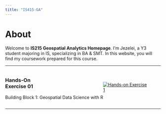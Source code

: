 ```yaml
---
title: "IS415-GA"
---
```


# About

Welcome to **IS215 Geospatial Analytics Homepage**. I'm Jezelei, a Y3 student majoring in IS, specializing in BA & SMT. In this website, you will find my coursework prepared for this course.

<hr/>

::: {style="display:flex; align-items:center;"}
<div>

<h3 style="width:100;" >Hands-On Exercise 01</h3>

<p>Building Block 1: Geospatial Data Science with R</p>

</div>

<div>

`<a href="`{=html}https://is415-ga-jezelei.netlify.app/hands-on_exercise/hands-on_ex01/hands-on_ex01`">`{=html}

<img src="headerImages/Hands-on_Ex01_Header.png" alt="Hands-on Exercise 1" style="max-width:95%; height:auto; display: block; margin-left:0;"/>

</a>

</div>
:::

<hr/>
